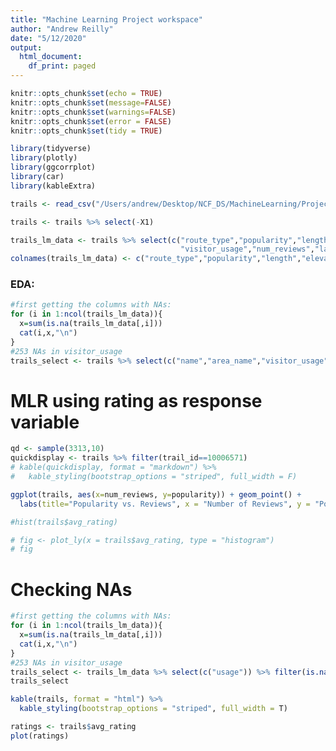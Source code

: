 ```yaml
---
title: "Machine Learning Project workspace"
author: "Andrew Reilly"
date: "5/12/2020"
output:
  html_document:
    df_print: paged
---
```


```r
knitr::opts_chunk$set(echo = TRUE)
knitr::opts_chunk$set(message=FALSE)
knitr::opts_chunk$set(warnings=FALSE)
knitr::opts_chunk$set(error = FALSE)
knitr::opts_chunk$set(tidy = TRUE)
```

```r
library(tidyverse)
library(plotly)
library(ggcorrplot)
library(car)
library(kableExtra)
```

```r
trails <- read_csv("/Users/andrew/Desktop/NCF_DS/MachineLearning/Project/nationalparktrails_CLEAN.csv")

trails <- trails %>% select(-X1)

trails_lm_data <- trails %>% select(c("route_type","popularity","length","elevation_gain","difficulty_rating",
                                      "visitor_usage","num_reviews","latitude","longitude","avg_rating"))
colnames(trails_lm_data) <- c("route_type","popularity","length","elevation","difficulty","usage","num_reviews","lat","lng","rating")
```

### EDA:
```r
#first getting the columns with NAs:
for (i in 1:ncol(trails_lm_data)){
  x=sum(is.na(trails_lm_data[,i]))
  cat(i,x,"\n")
}
#253 NAs in visitor_usage
trails_select <- trails %>% select(c("name","area_name","visitor_usage")) %>% filter(is.na(visitor_usage))
```

# MLR using rating as response variable


```r
qd <- sample(3313,10)
quickdisplay <- trails %>% filter(trail_id==10006571)
# kable(quickdisplay, format = "markdown") %>%
#   kable_styling(bootstrap_options = "striped", full_width = F)
```

```r
ggplot(trails, aes(x=num_reviews, y=popularity)) + geom_point() +
  labs(title="Popularity vs. Reviews", x = "Number of Reviews", y = "Popularity")

#hist(trails$avg_rating)

# fig <- plot_ly(x = trails$avg_rating, type = "histogram")
# fig
```

# Checking NAs
```r
#first getting the columns with NAs:
for (i in 1:ncol(trails_lm_data)){
  x=sum(is.na(trails_lm_data[,i]))
  cat(i,x,"\n")
}
#253 NAs in visitor_usage
trails_select <- trails_lm_data %>% select(c("usage")) %>% filter(is.na(usage))
trails_select
```


```r
kable(trails, format = "html") %>%
  kable_styling(bootstrap_options = "striped", full_width = T)
```


```r
ratings <- trails$avg_rating
plot(ratings)
```











